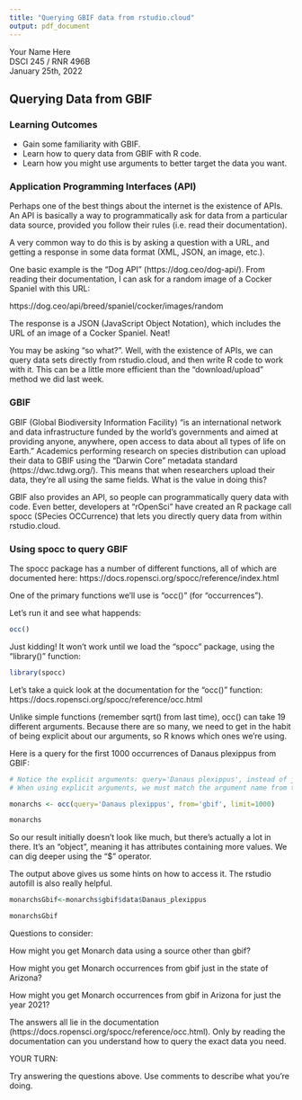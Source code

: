 ```yaml
---
title: "Querying GBIF data from rstudio.cloud"
output: pdf_document
---
```


Your Name Here  
DSCI 245 / RNR 496B  
January 25th, 2022  

## Querying Data from GBIF


### Learning Outcomes 
* Gain some familiarity with GBIF.
* Learn how to query data from GBIF with R code.
* Learn how you might use arguments to better target the data you want.


### Application Programming Interfaces (API)

Perhaps one of the best things about the internet is the existence of APIs. An API is basically a way to programmatically ask for data from a particular data source, provided you follow their rules (i.e. read their documentation).

A very common way to do this is by asking a question with a URL, and getting a response in some data format (XML, JSON, an image, etc.).

One basic example is the "Dog API" (https://dog.ceo/dog-api/). From reading their documentation, I can ask for a random image of a Cocker Spaniel with this URL:

https://dog.ceo/api/breed/spaniel/cocker/images/random

The response is a JSON (JavaScript Object Notation), which includes the URL of an image of a Cocker Spaniel. Neat!


You may be asking "so what?". Well, with the existence of APIs, we can query data sets directly from rstudio.cloud, and then write R code to work with it. This can be a little more efficient than the "download/upload" method we did last week. 



### GBIF

GBIF (Global Biodiversity Information Facility) "is an international network and data infrastructure funded by the world's governments and aimed at providing anyone, anywhere, open access to data about all types of life on Earth." Academics performing research on species distribution can upload their data to GBIF using the "Darwin Core" metadata standard (https://dwc.tdwg.org/). This means that when researchers upload their data, they're all using the same fields. What is the value in doing this?

GBIF also provides an API, so people can programmatically query data with code. Even better, developers at "rOpenSci" have created an R package call spocc (SPecies OCCurrence) that lets you directly query data from within rstudio.cloud.

### Using spocc to query GBIF

The spocc package has a number of different functions, all of which are documented here: https://docs.ropensci.org/spocc/reference/index.html

One of the primary functions we'll use is "occ()" (for "occurrences"). 

Let's run it and see what happends:
```r
occ()
```

Just kidding! It won't work until we load the "spocc" package, using the "library()" function:


```r
library(spocc)

```

Let's take a quick look at the documentation for the "occ()" function:
https://docs.ropensci.org/spocc/reference/occ.html

Unlike simple functions (remember sqrt() from last time), occ() can take 19 different arguments. Because there are so many, we need to get in the habit of being explicit about our arguments, so R knows which ones we're using.

Here is a query for the first 1000 occurrences of Danaus plexippus from GBIF:

```r

# Notice the explicit arguments: query='Danaus plexippus', instead of just 'Danaus plexippus'
# When using explicit arguments, we must match the argument name from the documentation (query, from, limit, etc.)

monarchs <- occ(query='Danaus plexippus', from='gbif', limit=1000)

monarchs


```

So our result initially doesn't look like much, but there's actually a lot in there. It's an "object", meaning it has attributes containing more values. We can dig deeper using the "$" operator.

The output above gives us some hints on how to access it. The rstudio autofill is also really helpful.

```r
monarchsGbif<-monarchs$gbif$data$Danaus_plexippus

monarchsGbif
```


Questions to consider:

How might you get Monarch data using a source other than gbif?

How might you get Monarch occurrences from gbif just in the state of Arizona?

How might you get Monarch occurrences from gbif in Arizona for just the year 2021?


The answers all lie in the documentation (https://docs.ropensci.org/spocc/reference/occ.html). Only by reading the documentation can you understand how to query the exact data you need.


YOUR TURN:

Try answering the questions above. Use comments to describe what you're doing.

```r






```



